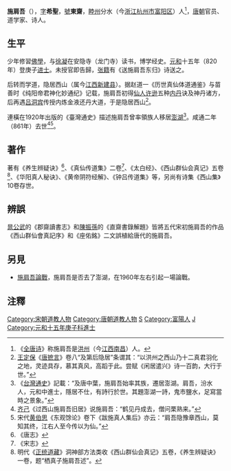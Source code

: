 {{expand|time=2010-03-31T09:33:40+00:00}}
'''施肩吾'''（{{bd|780年||861年|catIdx=S施}}），[[表字|字]]'''希聖'''，[[號|號]]'''東齋'''，[[睦州|睦州]]分水（今[[浙江|浙江]][[杭州市|杭州市]][[富阳区|富阳区]]）人<ref>《[[全唐诗|全唐诗]]》称施肩吾是[[洪州|洪州]]（今[[江西|江西]][[南昌|南昌]]）人。</ref>，[[唐朝|唐朝]]官员、道学家、诗人。
==生平==
少年修習[[佛學|佛學]]，与[[徐凝|徐凝]]在安隐寺（龙门寺）读书，博学经史。[[元和_(唐朝)|元和]]十五年（820年）登庚子[[进士|进士]]。未授官即告歸，[[张籍|张籍]]有《送施肩吾东归》诗送之。

后转而学道，隐居西山（属今[[江西|江西]][[新建县|新建县]]）。据赵道一《历世真仙体道通鉴》与苗善时《纯阳帝君神化妙通纪》记载，施肩吾初得[[仙人|仙人]][[许逊|许逊]]五种[[内丹|内丹]]诀及神丹诸方，后再遇[[吕洞宾|吕洞宾]]传授内炼金液还丹大道，于是隐居西山<ref>[[王定保|王定保]]《[[唐摭言|唐摭言]]》卷八“及第后隐居”条谓其：“以洪州之西山乃十二真君羽化之地，灵迹具存，慕其真风，高蹈于此。尝赋《闲居遣兴》诗一百韵，大行于世。”</ref>。

連橫在1920年出版的《臺灣通史》描述施肩吾曾率領族人移居[[澎湖|澎湖]]<ref>《[[台灣通史|台灣通史]]》記載：“及唐中葉，施肩吾始率其族，遷居澎湖。肩吾，汾水人，元和中進士，隱居不仕，有詩行於世。其題澎湖一詩，鬼市鹽水，足寫當時之景象。”</ref>。咸通二年（861年）去世<ref>[[齐己|齐己]]《过西山施肩吾旧居》说施肩吾：“鹤见丹成去，僧问栗熟来。”</ref><ref>宋代[[黄伯思|黄伯思]]《东观馀论》卷下《跋施真人集后》亦云：“肩吾隐豫章西山，莫知其终，江右人至今传以为仙。”</ref>。
==著作==
著有《养生辨疑诀》<ref>《唐志》</ref>、《真仙传道集》二卷<ref>《宋志》</ref>、《太白经》、《西山群仙会真记》五卷<ref>明代《[[正统道藏|正统道藏]]》洞神部方法类收《西山群仙会真记》五卷，《养生辨疑诀》一卷，题“栖真子施肩吾述”。</ref>、《华阳真人秘诀》、《黄帝阴符经解》、《钟吕传道集》等，另尚有诗集《西山集》10卷存世。

==辨誤==
[[晁公武|晁公武]]的《郡齋讀書志》和[[陳振孫|陳振孫]]的《直齋書錄解題》皆將五代宋初施肩吾的作品《西山群仙會真記序》和《座佑銘》二文誤植給唐代的施肩吾。

==另見==
*[[施肩吾論戰|施肩吾論戰]]，施肩吾是否去了澎湖，在1960年左右引起一場論戰。{{R|:0|p=15、16}}

==注釋==
{{reflist|2|refs=
<ref name=":0">{{cite thesis|author=許宗傑|title=《清代澎湖方志研究》|degree=中國文化大學中國文學系碩士|date=2011-01|url=https://hdl.handle.net/11296/723f6b|registration=yes}}</ref>
}}

[[Category:宋朝道教人物|Category:宋朝道教人物]]
[[Category:唐朝道教人物|Category:唐朝道教人物]]
[[Category:台灣史前時期人物|S]]
[[Category:富陽人|Category:富陽人]]
[[Category:施姓|J]]
[[Category:元和十五年庚子科進士|Category:元和十五年庚子科進士]]